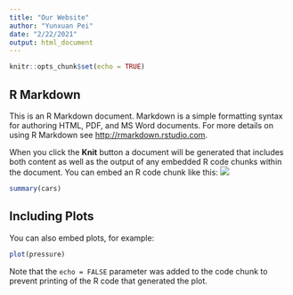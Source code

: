 ```yaml
---
title: "Our Website"
author: "Yunxuan Pei"
date: "2/22/2021"
output: html_document
---
```


```r
knitr::opts_chunk$set(echo = TRUE)
```

## R Markdown

This is an R Markdown document. Markdown is a simple formatting syntax for authoring HTML, PDF, and MS Word documents. For more details on using R Markdown see <http://rmarkdown.rstudio.com>.

When you click the **Knit** button a document will be generated that includes both content as well as the output of any embedded R code chunks within the document. You can embed an R code chunk like this:
![](https://external-content.duckduckgo.com/iu/?u=http%3A%2F%2Fwallup.net%2Fwp-content%2Fuploads%2F2016%2F03%2F12%2F331857-Infiniti_Q60-tuning-car-vehicle-street.jpg&f=1&nofb=1)
```r
summary(cars)
```

## Including Plots

You can also embed plots, for example:

```r
plot(pressure)
```

Note that the `echo = FALSE` parameter was added to the code chunk to prevent printing of the R code that generated the plot.
